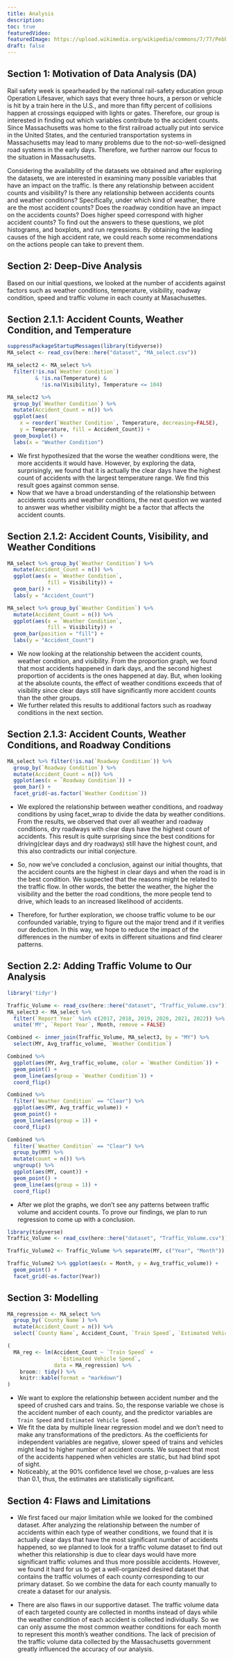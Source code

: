 ```yaml
---
title: Analysis
description:
toc: true
featuredVideo:
featuredImage: https://upload.wikimedia.org/wikipedia/commons/7/77/Pebbleswithquarzite.jpg
draft: false
---
```

## Section 1: Motivation of Data Analysis (DA)

Rail safety week is spearheaded by the national rail-safety education group Operation Lifesaver, which says that every three hours, a person or vehicle is hit by a train here in the U.S., and more than fifty percent of collisions happen at crossings equipped with lights or gates. Therefore, our group is interested in finding out which variables contribute to the accident counts. Since Massachusetts was home to the first railroad actually put into service in the United States, and the centuried transportation systems in Massachusetts may lead to many problems due to the not-so-well-designed road systems in the early days. Therefore, we further narrow our focus to the situation in Massachusetts. 

Considering the availability of the datasets we obtained and after exploring the datasets, we are interested in examining many possible variables that have an impact on the traffic. Is there any relationship between accident counts and visibility? Is there any relationship between accidents counts and weather conditions? Specifically, under which kind of weather, there are the most accident counts? Does the roadway condition have an impact on the accidents counts? Does higher speed correspond with higher accident counts? To find out the answers to these questions, we plot histograms, and boxplots, and run regressions. By obtaining the leading causes of the high accident rate, we could reach some recommendations on the actions people can take to prevent them.

## Section 2: Deep-Dive Analysis

Based on our initial questions, we looked at the number of accidents against factors such as weather conditions, temperature, visibility, roadway condition, speed and traffic volume in each county at Masachusettes. 

## Section 2.1.1: Accident Counts, Weather Condition, and Temperature
```r
suppressPackageStartupMessages(library(tidyverse)) 
MA_select <- read_csv(here::here("dataset", "MA_select.csv"))

MA_select2 <- MA_select %>% 
  filter(!is.na(`Weather Condition`) 
         & !is.na(Temperature) & 
           !is.na(Visibility), Temperature <= 104)

MA_select2 %>% 
  group_by(`Weather Condition`) %>% 
  mutate(Accident_Count = n()) %>% 
  ggplot(aes(
    x = reorder(`Weather Condition`, Temperature, decreasing=FALSE), 
    y = Temperature, fill = Accident_Count)) + 
  geom_boxplot() + 
  labs(x = "Weather Condition")
```

* We first hypothesized that the worse the weather conditions were, the more accidents it would have. However, by exploring the data, surprisingly, we found that it is actually the clear days have the highest count of accidents with the largest temperature range. We find this result goes against common sense. 
* Now that we have a broad understanding of the relationship between accidents counts and weather conditions, the next question we wanted to answer was whether visibility might be a factor that affects the accident counts. 

## Section 2.1.2: Accident Counts, Visibility, and Weather Conditions
```r
MA_select %>% group_by(`Weather Condition`) %>% 
  mutate(Accident_Count = n()) %>% 
  ggplot(aes(x = `Weather Condition`, 
             fill = Visibility)) + 
  geom_bar() + 
  labs(y = "Accident_Count")

MA_select %>% group_by(`Weather Condition`) %>% 
  mutate(Accident_Count = n()) %>% 
  ggplot(aes(x = `Weather Condition`, 
             fill = Visibility)) + 
  geom_bar(position = "fill") + 
  labs(y = "Accident_Count")
```

* We now looking at the relationship between the accident counts, weather condition, and visibility. From the proportion graph, we found that most accidents happened in dark days, and the second highest proportion of accidents is the ones happened at day. But, when looking at the absolute counts, the effect of weather conditions exceeds that of visibility since clear days still have significantly more accident counts than the other groups. 
* We further related this results to additional factors such as roadway conditions in the next section. 

## Section 2.1.3: Accident Counts, Weather Conditions, and Roadway Conditions
```r
MA_select %>% filter(!is.na(`Roadway Condition`)) %>% 
  group_by(`Roadway Condition`) %>% 
  mutate(Accident_Count = n()) %>% 
  ggplot(aes(x = `Roadway Condition`)) + 
  geom_bar() +
  facet_grid(~as.factor(`Weather Condition`)) 
```


* We explored the relationship between weather conditions, and roadway conditions by using facet_wrap to divide the data by weather conditions. From the results, we observed that over all weather and roadway conditions, dry roadways with clear days have the highest count of accidents. This result is quite surprising since the best conditions for driving(clear days and dry roadways) still have the highest count, and this also contradicts our initial conjecture. 

* So, now we’ve concluded a conclusion, against our initial thoughts, that the accident counts are the highest in clear days and when the road is in the best condition. We suspected that the reasons might be related to the traffic flow.  In other words, the better the weather, the higher the visibility and the better the road conditions, the more people tend to drive, which leads to an increased likelihood of accidents. 
* Therefore, for further exploration, we choose traffic volume to be our confounded variable, trying to figure out the major trend and if it verifies our deduction. In this way, we hope to reduce the impact of the differences in the number of exits in different situations and find clearer patterns. 

## Section 2.2: Adding Traffic Volume to Our Analysis
```r
library('tidyr')

Traffic_Volume <- read_csv(here::here("dataset", "Traffic_Volume.csv"))
MA_select3 <- MA_select %>% 
  filter(`Report Year` %in% c(2017, 2018, 2019, 2020, 2021, 2022)) %>% 
  unite('MY', `Report Year`, Month, remove = FALSE)

Combined <- inner_join(Traffic_Volume, MA_select3, by = "MY") %>% 
  select(MY, Avg_traffic_volume, `Weather Condition`)

Combined %>% 
  ggplot(aes(MY, Avg_traffic_volume, color = `Weather Condition`)) + 
  geom_point() + 
  geom_line(aes(group = `Weather Condition`)) + 
  coord_flip()

Combined %>% 
  filter(`Weather Condition` == "Clear") %>% 
  ggplot(aes(MY, Avg_traffic_volume)) + 
  geom_point() + 
  geom_line(aes(group = 1)) +
  coord_flip()

Combined %>% 
  filter(`Weather Condition` == "Clear") %>% 
  group_by(MY) %>% 
  mutate(count = n()) %>% 
  ungroup() %>% 
  ggplot(aes(MY, count)) + 
  geom_point() + 
  geom_line(aes(group = 1)) + 
  coord_flip()
```

* After we plot the graphs, we don't see any patterns between traffic volume and accident counts. To prove our findings, we plan to run regression to come up with a conclusion. 


```r
library(tidyverse)
Traffic_Volume <- read_csv(here::here("dataset", "Traffic_Volume.csv"))

Traffic_Volume2 <- Traffic_Volume %>% separate(MY, c("Year", "Month")) %>% mutate(MY = str_c(Year, Month, sep = "_"))

Traffic_Volume2 %>% ggplot(aes(x = Month, y = Avg_traffic_volume)) + 
  geom_point() +
  facet_grid(~as.factor(Year)) 


```

## Section 3: Modelling

```r
MA_regression <- MA_select %>% 
  group_by(`County Name`) %>% 
  mutate(Accident_Count = n()) %>% 
  select(`County Name`, Accident_Count, `Train Speed`, `Estimated Vehicle Speed`)

(
  MA_reg <- lm(Accident_Count ~ `Train Speed` + 
                 `Estimated Vehicle Speed`, 
               data = MA_regression) %>%
    broom:: tidy() %>% 
    knitr::kable(format = "markdown")
)

```

* We want to explore the relationship between accident number and the speed of crushed cars and trains. So, the response variable we chose is the accident number of each county, and the predictor variables are `Train Speed` and `Estimated Vehicle Speed`. 
* We fit the data by multiple linear regression model and we don’t need to make any transformations of the predictors. As the coefficients for independent variables are negative, slower speed of trains and vehicles might lead to higher number of accident counts. We suspect that most of the accidents happened when vehicles are static, but had blind spot of sight. 
* Noticeably, at the 90% confidence level we chose, p-values are less than 0.1, thus, the estimates are statistically significant.


## Section 4: Flaws and Limitations

* We first faced our major limitation while we looked for the combined dataset. After analyzing the relationship between the number of accidents within each type of weather conditions, we found that it is actually clear days that have the most significant number of accidents happened, so we planned to look for a traffic volume dataset to find out whether this relationship is due to clear days would have more significant traffic volumes and thus more possible accidents. However, we found it hard for us to get a well-organized desired dataset that contains the traffic volumes of each county corresponding to our primary dataset. So we combine the data for each county manually to create a dataset for our analysis.

* There are also flaws in our supportive dataset. The traffic volume data of each targeted county are collected in months instead of days while the weather condition of each accident is collected individually. So we can only assume the most common weather conditions for each month to represent this month's weather conditions. The lack of precision of the traffic volume data collected by the Massachusetts government greatly influenced the accuracy of our analysis.
